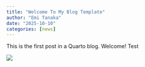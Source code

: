 ```yaml
---
title: "Welcome To My Blog Template"
author: "Emi Tanaka"
date: "2025-10-10"
categories: [news]
---
```


This is the first post in a Quarto blog. Welcome! Test

![](thumbnail.jpg)


